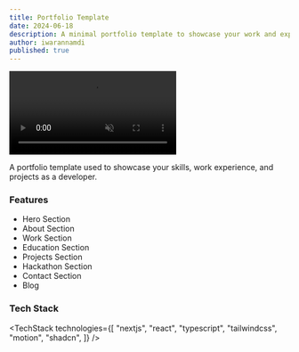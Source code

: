 ```yaml
---
title: Portfolio Template
date: 2024-06-18
description: A minimal portfolio template to showcase your work and experience.
author: iwarannamdi
published: true
---
```


<div className="flex max-w-[800px] flex-col gap-4">
  <video
    autoPlay
    loop
    muted
    playsInline
    src="/portfolio-demo.mp4"
    className="w-full rounded-xl border"
  />
  <div className="flex w-full flex-col gap-2 sm:flex-row">
    <TemplateOpen url="https://github.com/iwarannamdi/portfolio" free />
    <TemplatePreview href="https://portfolio-blakui.vercel.app/">
      Live Preview{" "}
    </TemplatePreview>
  </div>
</div>

A portfolio template used to showcase your skills, work experience, and projects as a developer.

### Features

- Hero Section
- About Section
- Work Section
- Education Section
- Projects Section
- Hackathon Section
- Contact Section
- Blog

### Tech Stack

<TechStack
  technologies={[
    "nextjs",
    "react",
    "typescript",
    "tailwindcss",
    "motion",
    "shadcn",
  ]}
/>
